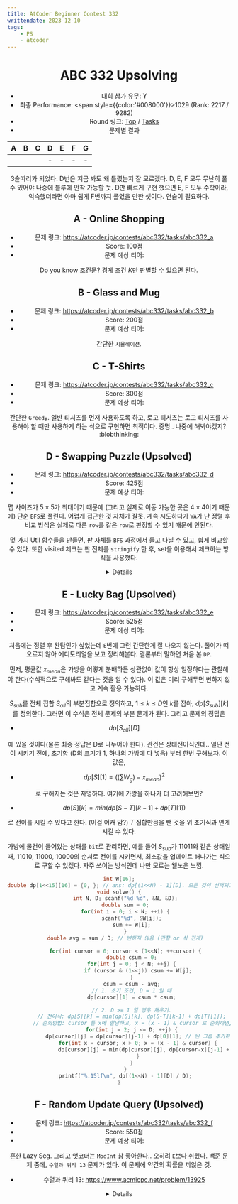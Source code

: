 ```yaml
---
title: AtCoder Beginner Contest 332
writtendate: 2023-12-10
tags:
    - PS
    - atcoder
---
```


<Header />

# ABC 332 Upsolving

- 대회 참가 유무: Y
- 최종 Performance: <span style={{color:'#008000'}}>1029</span> (Rank: 2217 / 9282)
- Round 링크: [Top](https://atcoder.jp/contests/abc332) / [Tasks](https://atcoder.jp/contests/abc332/tasks)
- 문제별 결과

| A | B | C | D | E | F | G |
| :-: | :-: | :-: | :-: | :-: | :-: | :-: |
| <AC state="AC" /> | <AC state="AC" /> | <AC state="AC" /> | - | - | - | - |


3솔따리가 되었다. D번은 지금 봐도 왜 틀렸는지 잘 모르겠다. D, E, F 모두 무난히 풀 수 있어야 나중에 블루에 안착 가능할 듯. D만 빠르게 구현 했으면 E, F 모두 수학이라, 익숙했더라면 아마 쉽게 F번까지 풀었을 만한 셋이다. 연습이 필요하다.

## A - Online Shopping

- 문제 링크: https://atcoder.jp/contests/abc332/tasks/abc332_a
- Score: 100점
- 문제 예상 티어: <SolvedTier tierName={TierName.Bronze} grade={5} width={15} />

Do you know 조건문? 경계 조건 $K$만 판별할 수 있으면 된다.

## B - Glass and Mug

- 문제 링크: https://atcoder.jp/contests/abc332/tasks/abc332_b
- Score: 200점
- 문제 예상 티어: <SolvedTier tierName={TierName.Silver} grade={5} width={15} />

간단한 `시뮬레이션`.

## C - T-Shirts

- 문제 링크: https://atcoder.jp/contests/abc332/tasks/abc332_c
- Score: 300점
- 문제 예상 티어: <SolvedTier tierName={TierName.Silver} grade={1} width={15} />

간단한 `Greedy`. 일반 티셔츠를 먼저 사용하도록 하고, 로고 티셔츠는 로고 티셔츠를 사용해야 할 때만 사용하게 하는 식으로 구현하면 최적이다. 증명.. 나중에 해봐야겠지? :blobthinking:

## D - Swapping Puzzle (Upsolved)

- 문제 링크: https://atcoder.jp/contests/abc332/tasks/abc332_d
- Score: 425점
- 문제 예상 티어: <SolvedTier tierName={TierName.Gold} grade={2} width={15} />

맵 사이즈가 $5 \times 5$가 최대이기 때문에 (그리고 실제로 이동 가능한 곳은 $4 \times 4$이기 때문에) 단순 `BFS`로 풀린다. 어렵게 접근한 것 자체가 잘못. 계속 시도하다가 `WA`가 난 정렬 후 비교 방식은 실제로 다른 `row`를 같은 `row`로 판정할 수 있기 때문에 안된다.

몇 가지 Util 함수들을 만들면, 판 자체를 `BFS` 과정에서 들고 다닐 수 있고, 쉽게 비교할 수 있다. 또한 visited 체크는 판 전체를 `stringify` 한 후, set을 이용해서 체크하는 방식을 사용했다.

<Details>
```cpp
int H, C;

struct Board {
    int b[5][5];

    int (&operator[](int idx))[5] {
        return b[idx];
    }
} A, B;

bool cmp(Board& a, Board& b) {
    for(int i = 0; i < H; ++i) {
        for(int j = 0; j < C; ++j) {
            if (a[i][j] == b[i][j]) continue;
            return false;
        }
    }
    return true;
}

unordered_set<string> US;

void visitedReset() {
    US.clear();
}

string getHash(Board& a) {
    string str = "";
    for(int i = 0; i < H; ++i) {
        for(int j = 0; j < C; ++j) {
            str += to_string(a[i][j]) + " ";
        }
    }
    return str;
}

bool checkVisited(Board& a) {
    string hash = getHash(a);
    if (US.find(hash) == US.end()) return false;
    return true;
}

void registerVisited(Board& a) {
    string hash = getHash(a);
    US.insert(hash);
}

struct QData {
    int depth;
    Board b;
} q[1000000];
int qf, qr;

void solve() {
    scanf("%d %d", &H, &C);
    FOR(i,0,H) FOR(j,0,C) scanf("%d", &A[i][j]);
    FOR(i,0,H) FOR(j,0,C) scanf("%d", &B[i][j]);

    int ans = 0x7FFFFFFF;

    Board a = A;
    visitedReset();
    // bfs
    qf = qr = 0;
    q[qr++] = { 0, a };
    while(qf != qr) {
        auto& cur = q[qf++];

        if (checkVisited(cur.b)) continue;
        registerVisited(cur.b);

        if (cmp(cur.b, B)) {
            ans = cur.depth;
            break;
        }

        for(int p = 0; p < H - 1; ++p) {
            Board b = cur.b;
            for(int i = 0; i < C; ++i) swap(b[p][i], b[p+1][i]);
            q[qr++] = {cur.depth + 1, b};
        }
        for(int p = 0; p < C - 1; ++p) {
            Board b = cur.b;
            for(int i = 0; i < H; ++i) swap(b[i][p], b[i][p+1]);
            q[qr++] = {cur.depth + 1, b};
        }
    }

    if (ans != 0x7FFFFFFF) {
        printf("%d\n", ans);
    } else {
        printf("-1\n");
    }
}
```
</Details>


정해는 `next_permutation`을 활용한다. 내가 안써본 `STL`인데, 지금보니 상당히 유용하다. 직접 구현하려면, 뒤쪽부터 '내림차순'이 끝나는 지점을 파악해서, 그 내림차순을 뒤집은 뒤, 내림차순 뒤집고 나서 맨 앞의 숫자를 `swap` 하면 된다. 규칙은 쉽게 발견할 수 있을 것. `next_permutation`을 구하는 데에는 $O(N)$이 걸린다. 또한, 단순히 오름차순과 내림차순이 중요하기 때문에, 조합으로도 쉽게 활용할 수 있다. ($[0, 1, 1]$ 와 같은 배열을 만들어서 쓰면 된다. 내림차순으로만 바꿔줌에 유의. 또는 $[1, 1, 0]$ 으로 한 뒤 `prev_permutation`을 사용해도 된다. 그동안은 `bitset`만 썼는데 이 방식도 교육적이다.)

<Details>
```cpp
int H, C;
int A[5][5], B[5][5];

void solve() {
    scanf("%d %d", &H, &C);
    FOR(i,0,H) FOR(j,0,C) scanf("%d", &A[i][j]);
    FOR(i,0,H) FOR(j,0,C) scanf("%d", &B[i][j]);

    int ans = 0x7FFFFFFF;

    int ri[5], ci[5];
    FOR(i,0,H) ri[i] = i;
    FOR(i,0,C) ci[i] = i;

    do {
        do {
            bool flag = true;
            for(int i = 0; i < H; ++i) {
                for(int j = 0; j < C; ++j) {
                    if (A[ri[i]][ci[j]] == B[i][j]) continue;
                    flag = false;
                    break;
                }
            }

            if (flag == false) continue;

            int cur = 0;
            FOR(i,0,H) FOR(j,i+1,H) if (ri[i] > ri[j]) ++cur;
            FOR(i,0,C) FOR(j,i+1,C) if (ci[i] > ci[j]) ++cur;

            if (cur < ans) ans = cur;
        } while(next_permutation(ci, ci + C));
    } while(next_permutation(ri, ri + H));

    if (ans != 0x7FFFFFFF) {
        printf("%d\n", ans);
    } else {
        printf("-1\n");
    }
}
```
</Details>


## E - Lucky Bag (Upsolved)

- 문제 링크: https://atcoder.jp/contests/abc332/tasks/abc332_e
- Score: 525점
- 문제 예상 티어: <SolvedTier tierName={TierName.Platinum} grade={5} width={15} />

처음에는 정렬 후 완탐인가 싶었는데 `E`번에 그런 간단한게 잘 나오지 않는다. 풀이가 떠오르지 않아 에디토리얼을 보고 정리해본다. 결론부터 말하면 처음 본 `DP`.

먼저, 평균값 $x_{mean}$은 가방을 어떻게 분배하든 상관없이 값이 항상 일정하다는 관찰해야 한다(수식적으로 구해봐도 같다는 것을 알 수 있다). 이 값은 미리 구해두면 변하지 않고 계속 활용 가능하다.

$S_{sub}$를 전체 집합 $S_{all}$의 부분집합으로 정의하고, $1 \le k \le D$인 $k$를 잡아, $dp[S_{sub}][k]$를 정의한다. 그러면 이 수식은 전체 문제의 부분 문제가 된다. 그리고 문제의 정답은

- $dp[S_{all}][D]$

에 있을 것이다(물론 최종 정답은 D로 나누어야 한다). 관건은 상태전이식인데.. 일단 전이 시키기 전에, 초기항 (D의 크기가 1, 하나의 가방에 다 넣음) 부터 한번 구해보자. 이 값은,

- $dp[S][1] = ((\sum W_g) - x_{mean})^2$

로 구해지는 것은 자명하다. 여기에 가방을 하나가 더 고려해보면?

- $dp[S][k] = min(dp[S - T][k - 1] + dp[T][1])$

로 전이를 시킬 수 있다고 한다. (이걸 어캐 암?) $T$ 집합만큼을 뺀 것을 위 초기식과 연계시킬 수 있다.

가방에 물건이 들어있는 상태를 `bit`로 관리하면, 예를 들어 $S_{sub}$가 $11011$와 같은 상태일 때, $11010$, $11000$, $10000$의 순서로 전이를 시키면서, 최소값을 업데이트 해나가는 식으로 구할 수 있겠다. 자주 쓰이는 방식인데 나만 모르는 웰노운 느낌.

```cpp
int W[16];
double dp[1<<15][16] = {0, }; // ans: dp[(1<<N) - 1][D]. 모든 것이 선택되고, 그룹이 D개 일 때. 나누진 않는다.
void solve() {
    int N, D; scanf("%d %d", &N, &D);
    double sum = 0;
    for(int i = 0; i < N; ++i) {
        scanf("%d", &W[i]);
        sum += W[i];
    }
    double avg = sum / D; // 변하지 않음 (관찰 or 식 전개)

    for(int cursor = 0; cursor < (1<<N); ++cursor) {
        double csum = 0;
        for(int j = 0; j < N; ++j) {
            if (cursor & (1<<j)) csum += W[j];
        }
        csum = csum - avg;
        // 1. 초기 조건, D = 1 일 때
        dp[cursor][1] = csum * csum;

        // 2. D >= 1 일 경우 채우기.
        // 전이식: dp[S][k] = min(dp[S][k], dp[S-T][k-1] + dp[T][1]);
        // 순회방법: cursor 를 x에 할당하고, x = (x - 1) & cursor 로 순회하면, 하나 뺀 애들을 순회 가능
        for(int j = 2; j <= D; ++j) {
            dp[cursor][j] = dp[cursor][j-1] + dp[0][1]; // 빈 그룹 추가하는 case를 초기값으로..
            for(int x = cursor; x > 0; x = (x - 1) & cursor) {
                dp[cursor][j] = min(dp[cursor][j], dp[cursor-x][j-1] + dp[x][1]);
            }
        }
    }
    printf("%.15lf\n", dp[(1<<N) - 1][D] / D);
}
```

## F - Random Update Query (Upsolved)

- 문제 링크: https://atcoder.jp/contests/abc332/tasks/abc332_f
- Score: 550점
- 문제 예상 티어: <SolvedTier tierName={TierName.Platinum} grade={2} width={15} />

흔한 Lazy Seg. 그리고 앳코더는 `ModInt` 참 좋아한다.. 오히려 `E`보다 쉬웠다. 백준 문제 중에, `수열과 쿼리 13` 문제가 있다. 이 문제에 약간의 확률을 끼얹은 것.

- 수열과 쿼리 13: https://www.acmicpc.net/problem/13925

<Details>
```cpp
#include <bits/stdc++.h>
using namespace std;

typedef long long ll;
typedef unsigned long long ull;

ll MOD = 998244353;

int N;
struct SegNode {
    ll val;
    ll lazySum;
    ll lazyProduct;
};

struct LazySeg {
    SegNode tree[800'040];
    ll arr[200'010];
    
    ll init(int x, int s, int e) {
        tree[x].lazySum = 0;
        tree[x].lazyProduct = 1;
        if (s == e) return tree[x].val = arr[s];
        int m = (s+e)>>1;
        return tree[x].val = (init(x<<1,s,m) + init(x<<1|1,m+1,e)) % MOD;
    }
    void init() {
        init(1, 1, N);
    }

    void push(int x, int s, int e) {
        if (tree[x].lazySum == 0 && tree[x].lazyProduct == 1) return;
        
        tree[x].val *= tree[x].lazyProduct;
        tree[x].val += tree[x].lazySum;
        tree[x].val %= MOD;

        if (s != e) { // if it is not leaf, Propogate
            tree[x<<1].lazySum *= tree[x].lazyProduct;
            tree[x<<1].lazyProduct *= tree[x].lazyProduct;
            tree[x<<1].lazySum += tree[x].lazySum;
            tree[x<<1].lazyProduct %= MOD;
            tree[x<<1].lazySum %= MOD;

            tree[x<<1|1].lazySum *= tree[x].lazyProduct;
            tree[x<<1|1].lazyProduct *= tree[x].lazyProduct;
            tree[x<<1|1].lazySum += tree[x].lazySum;
            tree[x<<1|1].lazyProduct %= MOD;
            tree[x<<1|1].lazySum %= MOD;
            
        }
        tree[x].lazySum = 0;
        tree[x].lazyProduct = 1;
    }

    void updateRange(int x, int s, int e, int l, int r, ll lazySum, ll lazyProduct) {
        push(x, s, e);
        if (r < s || e < l) return;
        if (l <= s && e <= r) {
            tree[x].lazySum += lazySum;
            tree[x].lazyProduct *= lazyProduct;
            push(x, s, e);
            return;
        }
        int m = (s+e)>>1;
        updateRange(x<<1,s,m,l,r,lazySum,lazyProduct);
        updateRange(x<<1|1,m+1,e,l,r,lazySum,lazyProduct);
        tree[x].val = tree[x<<1].val + tree[x<<1|1].val;
        tree[x].val %= MOD;
    }
    void updateRange(int l, int r, ll lazySum, ll lazyProduct) {
        updateRange(1, 1, N, l, r, lazySum, lazyProduct);
    }
    
    int getRange(int x, int s, int e, int l, int r) {
        push(x, s, e);
        if (r < s || e < l) return 0;
        if (l <= s && e <= r) return tree[x].val;
        int m = (s+e)>>1;
        return (getRange(x<<1,s,m,l,r) + getRange(x<<1|1,m+1,e,l,r)) % MOD;
    }
    // int getRange(int l, int r) {
    //     return getRange(1, 1, N, l, r);
    // }
    ll getValue(int idx) {
        return getRange(1,1,N,idx,idx);
    }
} lazySeg;

ll fastPow(ll a, ll p) {
    ll res = 1LL;
    while (p) {
        if (p & 1LL) res = res * a % MOD;
        a = a * a % MOD;
        p >>= 1LL;
    }
    return res;
}

ll getInv(ll v) {
    return fastPow(v, MOD - 2);
}

int main() {
    int M; scanf("%d %d", &N, &M);
    for(int i = 1; i <= N; ++i) scanf("%d", &lazySeg.arr[i]);
    lazySeg.init();

    for(int m = 0; m < M; ++m) {
        ll l, r, v; scanf("%lld %lld %lld", &l, &r, &v);
        ll range = r - l + 1;

        ll p = getInv(range); // uniform 확률 -> 변할 확률 = 1 / range
        ll ip = (range - 1) * p % MOD; // 변하지 않은 확률 = (range - 1) / range
        ll lazyProduct = ip;
        ll lazySum = p * v;

        lazySeg.updateRange(l, r, lazySum, lazyProduct);
    }
    
    for(int i = 1; i <= N; ++i) {
        printf("%lld ", lazySeg.getValue(i));
    }
    printf("\n");

    return 0;
}
```
</Details>

## G

Skip. 자주 나오는 `Flow` 유형. 다만 일반적인 `Flow` 풀이로는 안되고, 최적화가 같이 붙는듯 하다.

<TagList />
<Comment />
